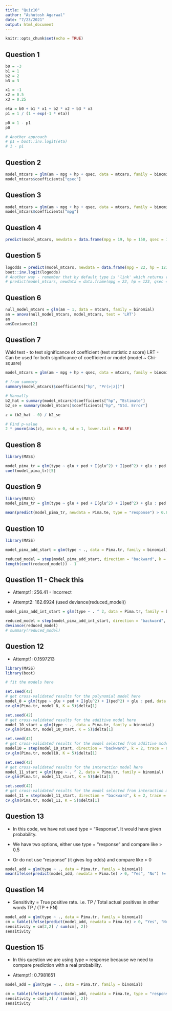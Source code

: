 ```yaml
---
title: "Quiz10"
author: "Ashutosh Agarwal"
date: "7/23/2021"
output: html_document
---
```


```r
knitr::opts_chunk$set(echo = TRUE)
```

## Question 1

```r
b0 = -3
b1 = 1
b2 = 2
b3 = 3

x1 = -1
x2 = 0.5
x3 = 0.25

eta = b0 + b1 * x1 + b2 * x2 + b3 * x3
p1 = 1 / (1 + exp(-1 * eta))

p0 = 1 - p1
p0

# Another approach
# p1 = boot::inv.logit(eta)
# 1 - p1
```

## Question 2

```r
model_mtcars = glm(am ~ mpg + hp + qsec, data = mtcars, family = binomial)
model_mtcars$coefficients["qsec"]
```
## Question 3

```r
model_mtcars = glm(am ~ mpg + hp + qsec, data = mtcars, family = binomial)
model_mtcars$coefficients["mpg"]
```

## Question 4

```r
predict(model_mtcars, newdata = data.frame(mpg = 19, hp = 150, qsec = 19))
```

## Question 5

```r
logodds = predict(model_mtcars, newdata = data.frame(mpg = 22, hp = 123, qsec = 18))
boot::inv.logit(logodds)
# Another way - remember that by default type is 'link' which returns value of eta function a.k.a. logodds in this case.
# predict(model_mtcars, newdata = data.frame(mpg = 22, hp = 123, qsec = 18), type = "response")
```

## Question 6

```r
null_model_mtcars = glm(am ~ 1, data = mtcars, family = binomial)
an = anova(null_model_mtcars, model_mtcars, test = 'LRT')
an
an$Deviance[2]
```

## Question 7

Wald test - to test significance of coefficient (test statistic z score)
LRT - Can be used for both significance of coefficient or model (model ~ Chi-square)

```r
model_mtcars = glm(am ~ mpg + hp + qsec, data = mtcars, family = binomial)

# from summary
summary(model_mtcars)$coefficients["hp", "Pr(>|z|)"]

# Manually
b2_hat = summary(model_mtcars)$coefficients["hp", "Estimate"]
b2_se = summary(model_mtcars)$coefficients["hp", "Std. Error"]

z = (b2_hat - 0) / b2_se

# Find p-value
2 * pnorm(abs(z), mean = 0, sd = 1, lower.tail = FALSE)
```

## Question 8

```r
library(MASS)

model_pima_tr = glm(type ~ glu + ped + I(glu^2) + I(ped^2) + glu : ped, data = Pima.tr, family = binomial)
coef(model_pima_tr)[5]
```

## Question 9

```r
library(MASS)
model_pima_tr = glm(type ~ glu + ped + I(glu^2) + I(ped^2) + glu : ped, data = Pima.tr, family = binomial)

mean(predict(model_pima_tr, newdata = Pima.te, type = "response") > 0.8)
```

## Question 10

```r
library(MASS)

model_pima_add_start = glm(type ~ ., data = Pima.tr, family = binomial)

reduced_model = step(model_pima_add_start, direction = "backward", k = 2, trace = 0)
length(coef(reduced_model)) - 1
```

## Question 11 - Check this

  - Attempt1: 256.41 - Incorrect
  
  - Attempt2: 162.6924 (used deviance(reduced_model))
  
```r
model_pima_add_int_start = glm(type ~ . ^ 2, data = Pima.tr, family = binomial)

reduced_model = step(model_pima_add_int_start, direction = "backward", k = 2, trace = 0)
deviance(reduced_model)
# summary(reduced_model)
```

## Question 12

  - Attempt1: 0.1597213

```r
library(MASS)
library(boot)

# fit the models here

set.seed(42)
# get cross-validated results for the polynomial model here
model_8 = glm(type ~ glu + ped + I(glu^2) + I(ped^2) + glu : ped, data = Pima.tr, family = binomial)
cv.glm(Pima.tr, model_8, K = 5)$delta[1]

set.seed(42)
# get cross-validated results for the additive model here
model_10_start = glm(type ~ ., data = Pima.tr, family = binomial)
cv.glm(Pima.tr, model_10_start, K = 5)$delta[1]

set.seed(42)
# get cross-validated results for the model selected from additive model here
model10 = step(model_10_start, direction = "backward", k = 2, trace = 0)
cv.glm(Pima.tr, model10, K = 5)$delta[1]

set.seed(42)
# get cross-validated results for the interaction model here
model_11_start = glm(type ~ . ^ 2, data = Pima.tr, family = binomial)
cv.glm(Pima.tr, model_11_start, K = 5)$delta[1]

set.seed(42)
# get cross-validated results for the model selected from interaction model here
model_11 = step(model_11_start, direction = "backward", k = 2, trace = 0)
cv.glm(Pima.tr, model_11, K = 5)$delta[1]
```

## Question 13

  - In this code, we have not used type = "Response". It would have given probability.
  
  - We have two options, either use type = "response " and compare like > 0.5
  
  - Or do not use "response" (it gives log odds)  and compare like > 0

```r
model_add = glm(type ~ ., data = Pima.tr, family = binomial)
mean(ifelse(predict(model_add, newdata = Pima.te) > 0, "Yes", "No") != Pima.te$type)
```

## Question 14

  - Sensitivity = True positive rate. i.e. TP / Total actual positives in other words TP / (TP + FN)

```r
model_add = glm(type ~ ., data = Pima.tr, family = binomial)
cm = table(ifelse(predict(model_add, newdata = Pima.te) > 0, "Yes", "No"), Pima.te$type)
sensitivity = cm[2,2] / sum(cm[, 2])
sensitivity
```

## Question 15

  - In this question we are using type = response because we need to compare prediction with a real probability.
  
  - Attempt1: 0.7981651

```r
model_add = glm(type ~ ., data = Pima.tr, family = binomial)

cm = table(ifelse(predict(model_add, newdata = Pima.te, type = "response") > 0.3, "Yes", "No"), Pima.te$type)
sensitivity = cm[2,2] / sum(cm[, 2])
sensitivity
```

